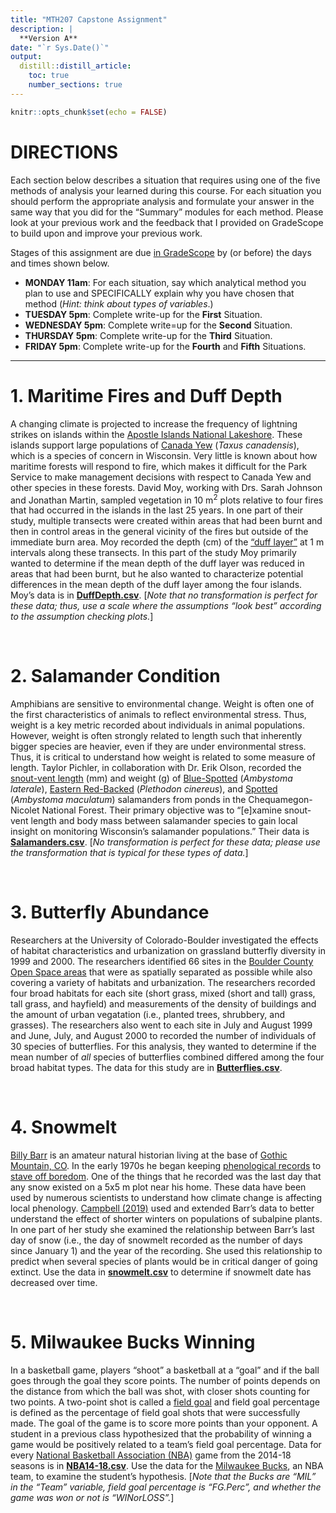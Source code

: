 ```yaml
---
title: "MTH207 Capstone Assignment"
description: |
  **Version A**
date: "`r Sys.Date()`"
output: 
  distill::distill_article:
    toc: true
    number_sections: true
---
```


```r
knitr::opts_chunk$set(echo = FALSE)
```

# DIRECTIONS
Each section below describes a situation that requires using one of the five methods of analysis your learned during this course. For each situation you should perform the appropriate analysis and formulate your answer in the same way that you did for the "Summary" modules for each method. Please look at your previous work and the feedback that I provided on GradeScope to build upon and improve your previous work.

Stages of this assignment are due [in GradeScope](https://www.gradescope.com/courses/211889) by (or before) the days and times shown below.

* **MONDAY 11am**: For each situation, say which analytical method you plan to use and SPECIFICALLY explain why you have chosen that method (*Hint: think about types of variables*.)
* **TUESDAY 5pm**: Complete write-up for the **First** Situation.
* **WEDNESDAY 5pm**: Complete write=up for the **Second** Situation.
* **THURSDAY 5pm**: Complete write-up for the **Third** Situation.
* **FRIDAY 5pm**: Complete write-up for the **Fourth** and **Fifth** Situations.

----

# 1. Maritime Fires and Duff Depth
A changing climate is projected to increase the frequency of lightning strikes on islands within the [Apostle Islands National Lakeshore](https://www.nps.gov/apis/index.htm). These islands support large populations of [Canada Yew](https://www.conifers.org/ta/Taxus_canadensis.php) (*Taxus canadensis*), which is a species of concern in Wisconsin. Very little is known about how maritime forests will respond to fire, which makes it difficult for the Park Service to make management decisions with respect to Canada Yew and other species in these forests. David Moy, working with Drs. Sarah Johnson and Jonathan Martin, sampled vegetation in 10 m^2^ plots relative to four fires that had occurred in the islands in the last 25 years. In one part of their study, multiple transects were created within areas that had been burnt and then in control areas in the general vicinity of the fires but outside of the immediate burn area. Moy recorded the depth (cm) of the ["duff layer"](http://www.firewords.net/definitions/duff_layer.htm) at 1 m intervals along these transects. In this part of the study Moy primarily wanted to determine if the mean depth of the duff layer was reduced in areas that had been burnt, but he also wanted to characterize potential differences in the mean depth of the duff layer among the four islands. Moy's data is in  [**DuffDepth.csv**](data/DuffDepth.csv). [*Note that no transformation is perfect for these data; thus, use a scale where the assumptions "look best" according to the assumption checking plots.*]

&nbsp;

# 2. Salamander Condition
Amphibians are sensitive to environmental change. Weight is often one of the first characteristics of animals to reflect environmental stress. Thus, weight is a key metric recorded about individuals in animal populations. However, weight is often strongly related to length such that inherently bigger species are heavier, even if they are under environmental stress. Thus, it is critical to understand how weight is related to some measure of length. Taylor Pichler, in collaboration with Dr. Erik Olson, recorded the [snout-vent length](https://en.wikipedia.org/wiki/Snout%E2%80%93vent_length#:~:text=Snout%E2%80%93vent%20length%20(SVL),the%20cloacal%20slit%20(vent).) (mm) and weight (g) of [Blue-Spotted](https://animaldiversity.org/accounts/Ambystoma_laterale/) (*Ambystoma laterale*), [Eastern Red-Backed](https://animaldiversity.org/accounts/Plethodon_cinereus/) (*Plethodon cinereus*), and [Spotted](https://animaldiversity.org/accounts/Ambystoma_maculatum/) (*Ambystoma maculatum*) salamanders from ponds in the Chequamegon-Nicolet National Forest. Their primary objective was to "[e]xamine snout-vent length and body mass between salamander species to gain local insight on monitoring Wisconsin's salamander populations." Their data is [**Salamanders.csv**](data/Salamanders.csv). [*No transformation is perfect for these data; please use the transformation that is typical for these types of data.*]

&nbsp;

# 3. Butterfly Abundance
Researchers at the University of Colorado-Boulder investigated the effects of habitat characteristics and urbanization on grassland butterfly diversity in 1999 and 2000. The researchers identified 66 sites in the [Boulder County Open Space areas](https://www.bouldercounty.org/departments/parks-and-open-space/) that were as spatially separated as possible while also covering a variety of habitats and urbanization. The researchers recorded four broad habitats for each site (short grass, mixed (short and tall) grass, tall grass, and hayfield) and measurements of the density of buildings and the amount of urban vegatation (i.e., planted trees, shrubbery, and grasses). The researchers also went to each site in July and August 1999 and June, July, and August 2000 to recorded the number of individuals of 30 species of butterflies. For this analysis, they wanted to determine if the mean number of *all* species of butterflies combined differed among the four broad habitat types. The data for this study are in [**Butterflies.csv**](data/Butterflies.csv).

&nbsp;

# 4. Snowmelt
[Billy Barr](https://en.wikipedia.org/wiki/Billy_Barr_(naturalist)) is an amateur natural historian living at the base of [Gothic Mountain, CO](https://en.wikipedia.org/wiki/Gothic_Mountain). In the early 1970s he began keeping [phenological records](https://en.wikipedia.org/wiki/Phenology) to [stave off boredom](https://www.theatlantic.com/science/archive/2017/01/billy-barr-climate-change/512198/). One of the things that he recorded was the last day that any snow existed on a 5x5 m plot near his home. These data have been used by numerous scientists to understand how climate change is affecting local phenology. [Campbell (2019)](https://www.pnas.org/content/116/26/12901) used and extended Barr's data to better understand the effect of shorter winters on populations of subalpine plants. In one part of her study she examined the relationship between Barr's last day of snow (i.e., the day of snowmelt recorded as the number of days since January 1) and the year of the recording. She used this relationship to predict when several species of plants would be in critical danger of going extinct. Use the data in [**snowmelt.csv**](data/snowmelt.csv) to determine if snowmelt date has decreased over time.

&nbsp;

# 5. Milwaukee Bucks Winning
In a basketball game, players "shoot" a basketball at a "goal" and if the ball goes through the goal they score points. The number of points depends on the distance from which the ball was shot, with closer shots counting for two points. A two-point shot is called a [field goal](https://en.wikipedia.org/wiki/Field_goal_(basketball)) and field goal percentage is defined as the percentage of field goal shots that were successfully made. The goal of the game is to score more points than your opponent. A student in a previous class hypothesized that the probability of winning a game would be positively related to a team's field goal percentage. Data for every [National Basketball Association (NBA)](https://www.nba.com/) game from the 2014-18 seasons is in [**NBA14-18.csv**](data/NBA14-18.csv). Use the data for the [Milwaukee Bucks](https://www.nba.com/bucks/), an NBA team, to examine the student's hypothesis. [*Note that the Bucks are "MIL" in the "Team" variable, field goal percentage is "FG.Perc", and whether the game was won or not is "WINorLOSS".*]
